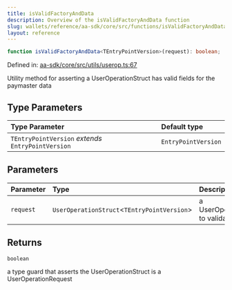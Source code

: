 ```yaml
---
title: isValidFactoryAndData
description: Overview of the isValidFactoryAndData function
slug: wallets/reference/aa-sdk/core/src/functions/isValidFactoryAndData
layout: reference
---
```


```ts
function isValidFactoryAndData<TEntryPointVersion>(request): boolean;
```

Defined in: [aa-sdk/core/src/utils/userop.ts:67](https://github.com/alchemyplatform/aa-sdk/blob/49e74eee8606f480b200b4612d00d950da8a8742/aa-sdk/core/src/utils/userop.ts#L67)

Utility method for asserting a UserOperationStruct has valid fields for the paymaster data

## Type Parameters

| Type Parameter                                     | Default type        |
| :------------------------------------------------- | :------------------ |
| `TEntryPointVersion` _extends_ `EntryPointVersion` | `EntryPointVersion` |

## Parameters

| Parameter | Type                                         | Description                        |
| :-------- | :------------------------------------------- | :--------------------------------- |
| `request` | `UserOperationStruct`\<`TEntryPointVersion`> | a UserOperationRequest to validate |

## Returns

`boolean`

a type guard that asserts the UserOperationStruct is a UserOperationRequest
